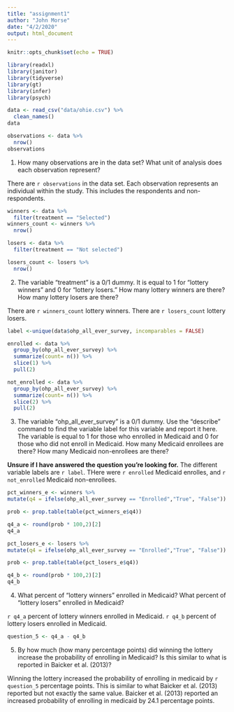 ```yaml
---
title: "assignment1"
author: "John Morse"
date: "4/2/2020"
output: html_document
---
```


```r
knitr::opts_chunk$set(echo = TRUE)
```

```r
library(readxl)
library(janitor)
library(tidyverse)
library(gt)
library(infer)
library(psych)
```

```r
data <- read_csv("data/ohie.csv") %>% 
  clean_names()
data
```

```r
observations <- data %>% 
  nrow()
observations
```

1.	How many observations are in the data set? What unit of analysis does each observation represent?

There are `r observations` in the data set. Each observation represents an individual within the study. This includes the respondents and non-respondents.

```r
winners <- data %>% 
  filter(treatment == "Selected") 
winners_count <- winners %>% 
  nrow()

losers <- data %>% 
  filter(treatment == "Not selected") 

losers_count <- losers %>% 
  nrow()

```

2.	The variable “treatment” is a 0/1 dummy. It is equal to 1 for “lottery winners” and 0 for “lottery losers.” How many lottery winners are there? How many lottery losers are there?

There are `r winners_count` lottery winners. There are `r losers_count` lottery losers.

```r
label <-unique(data$ohp_all_ever_survey, incomparables = FALSE) 

enrolled <- data %>% 
  group_by(ohp_all_ever_survey) %>% 
  summarize(count= n()) %>%
  slice(1) %>% 
  pull(2)

not_enrolled <- data %>% 
  group_by(ohp_all_ever_survey) %>% 
  summarize(count= n()) %>%
  slice(2) %>% 
  pull(2)

```

3. The variable “ohp_all_ever_survey” is a 0/1 dummy. Use the “describe” command to find the variable label for this variable and report it here. The variable is equal to 1 for those who enrolled in Medicaid and 0 for those who did not enroll in Medicaid. How many Medicaid enrollees are there? How many Medicaid non-enrollees are there?

**Unsure if I have answered the question you're looking for.**
The different variable labels are `r label`. THere were `r enrolled` Medicaid enrolles, and `r not_enrolled` Medicaid non-enrollees.

```r
pct_winners_e <- winners %>% 
mutate(q4 = ifelse(ohp_all_ever_survey == "Enrolled","True", "False"))

prob <- prop.table(table(pct_winners_e$q4))

q4_a <- round(prob * 100,2)[2]
q4_a

pct_losers_e <- losers %>% 
mutate(q4 = ifelse(ohp_all_ever_survey == "Enrolled","True", "False"))

prob <- prop.table(table(pct_losers_e$q4))

q4_b <- round(prob * 100,2)[2]
q4_b

```
4.	What percent of “lottery winners” enrolled in Medicaid? What percent of “lottery losers” enrolled in Medicaid?

`r q4_a` percent of lottery winners enrolled in Medicaid. `r q4_b` percent of lottery losers enrolled in Medicaid.


```r
question_5 <- q4_a - q4_b
```

5.	By how much (how many percentage points) did winning the lottery increase the probability of enrolling in Medicaid? Is this similar to what is reported in Baicker et al. (2013)?

Winning the lottery increased the probability of enrolling in medicaid by `r question_5` percentage points. This is similar to what Baicker et al. (2013) reported but not exactly the same value. Baicker et al. (2013) reported an increased probability of enrolling in medicaid by 24.1 percentage points.
